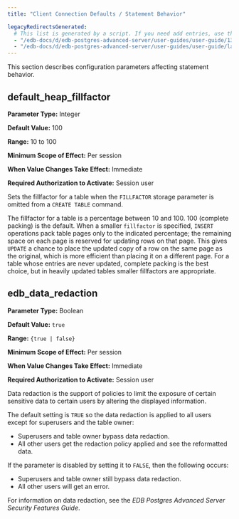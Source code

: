 ```yaml
---
title: "Client Connection Defaults / Statement Behavior"

legacyRedirectsGenerated:
  # This list is generated by a script. If you need add entries, use the `legacyRedirects` key.
  - "/edb-docs/d/edb-postgres-advanced-server/user-guides/user-guide/13/ccd_statement_behaviour.html"
  - "/edb-docs/d/edb-postgres-advanced-server/user-guides/user-guide/latest/ccd_statement_behaviour.html"
---
```


<div id="ccd_statement_behaviour" class="registered_link"></div>

This section describes configuration parameters affecting statement behavior.

## default_heap_fillfactor

**Parameter Type:** Integer

**Default Value:** 100

**Range:** 10 to 100

**Minimum Scope of Effect:** Per session

**When Value Changes Take Effect:** Immediate

**Required Authorization to Activate:** Session user

Sets the fillfactor for a table when the `FILLFACTOR` storage parameter is omitted from a `CREATE TABLE` command.

The fillfactor for a table is a percentage between 10 and 100. 100 (complete packing) is the default. When a smaller `fillfactor` is specified, `INSERT` operations pack table pages only to the indicated percentage; the remaining space on each page is reserved for updating rows on that page. This gives `UPDATE` a chance to place the updated copy of a row on the same page as the original, which is more efficient than placing it on a different page. For a table whose entries are never updated, complete packing is the best choice, but in heavily updated tables smaller fillfactors are appropriate.

## edb_data_redaction

**Parameter Type:** Boolean

**Default Value:** `true`

**Range:** `{true | false}`

**Minimum Scope of Effect:** Per session

**When Value Changes Take Effect:** Immediate

**Required Authorization to Activate:** Session user

Data redaction is the support of policies to limit the exposure of certain sensitive data to certain users by altering the displayed information.

The default setting is `TRUE` so the data redaction is applied to all users except for superusers and the table owner:

-   Superusers and table owner bypass data redaction.
-   All other users get the redaction policy applied and see the reformatted data.

If the parameter is disabled by setting it to `FALSE`, then the following occurs:

-   Superusers and table owner still bypass data redaction.
-   All other users will get an error.

For information on data redaction, see the *EDB Postgres Advanced Server Security Features Guide*.
